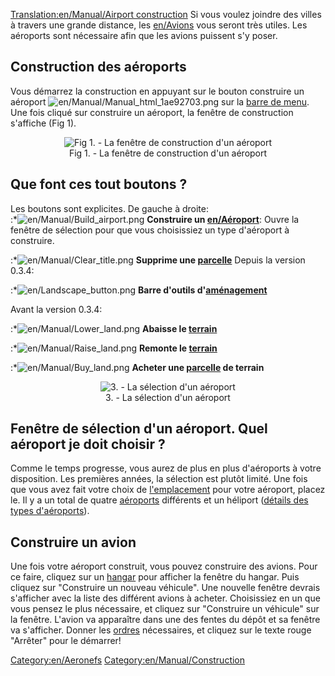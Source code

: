 [[Translation:en/Manual/Airport construction]]
{{fr/Dépassé}}
{{fr/Manual/Table des matières}}
Si vous voulez joindre des villes à travers une grande distance, les [[en/Avions]] vous seront très utiles. Les aéroports sont nécessaire afin que les avions puissent s'y poser.

==Construction des aéroports==
Vous démarrez la construction en appuyant sur le bouton construire un aéroport [[File:en/Manual/Manual html 1ae92703.png]] sur la [[en/Interface du Jeux|barre de menu]]. Une fois cliqué sur construire un aéroport, la fenêtre de construction s'affiche (Fig 1).

<center>[[File:en/Manual/Airport construction.png|center|frame|Fig 1. - La fenêtre de construction d'un aéroport]]</center>

==Que font ces tout boutons ?==
Les boutons sont explicites. De gauche à droite:<br>
:*[[File:en/Manual/Build airport.png]] '''Construire un [[en/Aéroport]] ''': Ouvre la fenêtre de sélection pour que vous choisissiez un type d'aéroport à construire.
:*[[File:en/Manual/Clear title.png]] '''Supprime une [[en/Aménagement|parcelle]] '''
Depuis la version 0.3.4:
:*[[File:en/Landscape button.png]] '''Barre d'outils d'[[en/Aménagement|aménagement]] '''

Avant la version 0.3.4:
:*[[File:en/Manual/Lower land.png]] '''Abaisse le [[en/Aménagement|terrain]] '''
:*[[File:en/Manual/Raise land.png]] '''Remonte le [[en/Aménagement|terrain]] '''
:*[[File:en/Manual/Buy land.png]] '''Acheter une [[en/Parcelle|parcelle]] de terrain'''

<center>[[File:en/Airport-selection.png|center|frame|3. - La sélection d'un aéroport]]</center>

==Fenêtre de sélection d'un aéroport. Quel aéroport je doit choisir ?==
Comme le temps progresse, vous aurez de plus en plus d'aéroports à votre disposition. Les premières années, la sélection est plutôt limité. Une fois que vous avez fait votre choix de [[en/Manual/Stations|l'emplacement]] pour votre aéroport, placez le. Il y a un total de quatre [[en/Aéroport|aéroports]] différents et un héliport ([[en/Aéroport|détails des types d'aéroports]]).

==Construire un avion==
Une fois votre aéroport construit, vous pouvez construire des avions. Pour ce faire, cliquez sur un [[en/Manual/Depots|hangar]] pour afficher la fenêtre du hangar. Puis cliquez sur "Construire un nouveau véhicule". Une nouvelle fenêtre devrais s'afficher avec la liste des différent avions à acheter. Choisissiez en un que vous pensez le plus nécessaire, et cliquez sur "Construire un véhicule" sur la fenêtre. L'avion va apparaître dans une des fentes du dépôt et sa fenêtre va s'afficher. Donner les [[en/Ordres|ordres]] nécessaires, et cliquez sur le texte rouge "Arrêter" pour le démarrer!

[[Category:en/Aeronefs]]
[[Category:en/Manual/Construction]]